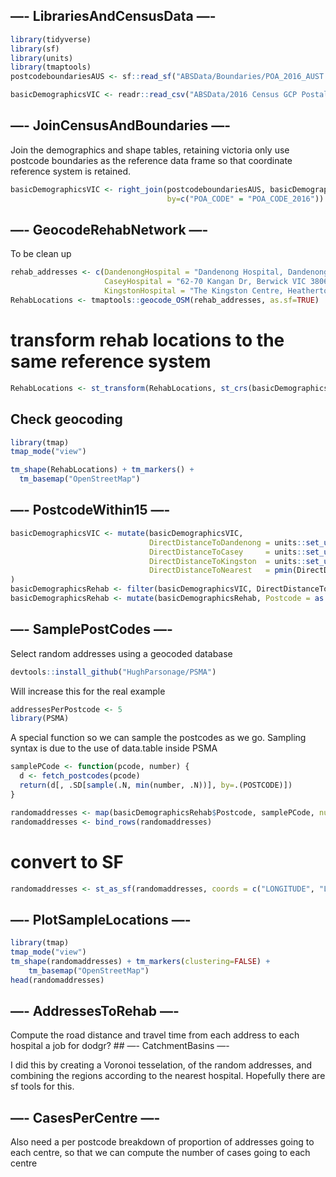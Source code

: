 ## ---- LibrariesAndCensusData ----

```r
library(tidyverse)
library(sf)
library(units)
library(tmaptools)
postcodeboundariesAUS <- sf::read_sf("ABSData/Boundaries/POA_2016_AUST.shp")

basicDemographicsVIC <- readr::read_csv("ABSData/2016 Census GCP Postal Areas for VIC/2016Census_G01_VIC_POA.csv")
```

## ---- JoinCensusAndBoundaries ----

Join the demographics and shape tables, retaining victoria only use postcode
boundaries as the reference data frame so that coordinate reference system is
retained.
```r
basicDemographicsVIC <- right_join(postcodeboundariesAUS, basicDemographicsVIC, 
                                   by=c("POA_CODE" = "POA_CODE_2016"))
```

## ---- GeocodeRehabNetwork ----

To be clean up
```r
rehab_addresses <- c(DandenongHospital = "Dandenong Hospital, Dandenong VIC 3175, Australia",
                     CaseyHospital = "62-70 Kangan Dr, Berwick VIC 3806, Australia",
                     KingstonHospital = "The Kingston Centre, Heatherton VIC 3202, Australia")
RehabLocations <- tmaptools::geocode_OSM(rehab_addresses, as.sf=TRUE)
```

# transform rehab locations to the same reference system
```r
RehabLocations <- st_transform(RehabLocations, st_crs(basicDemographicsVIC))
```

## Check geocoding

```r
library(tmap)
tmap_mode("view")

tm_shape(RehabLocations) + tm_markers() + 
  tm_basemap("OpenStreetMap")
```

## ---- PostcodeWithin15 ----

```r
basicDemographicsVIC <- mutate(basicDemographicsVIC,
                               DirectDistanceToDandenong = units::set_units(st_distance(geometry,RehabLocations["DandenongHospital", ])[,1], km),
                               DirectDistanceToCasey     = units::set_units(st_distance(geometry,RehabLocations["CaseyHospital", ])[,1], km),
                               DirectDistanceToKingston  = units::set_units(st_distance(geometry,RehabLocations["KingstonHospital", ])[,1], km),
                               DirectDistanceToNearest   = pmin(DirectDistanceToDandenong, DirectDistanceToCasey, DirectDistanceToKingston)
)
basicDemographicsRehab <- filter(basicDemographicsVIC, DirectDistanceToNearest < set_units(10, km))
basicDemographicsRehab <- mutate(basicDemographicsRehab, Postcode = as.numeric(POA_CODE16))
```

## ---- SamplePostCodes ----
Select random addresses using a geocoded database
```r
devtools::install_github("HughParsonage/PSMA")
```

Will increase this for the real example
```r
addressesPerPostcode <- 5
library(PSMA)
```

A special function so we can sample the postcodes as we go.  Sampling syntax is
due to the use of data.table inside PSMA
```r
samplePCode <- function(pcode, number) {
  d <- fetch_postcodes(pcode)
  return(d[, .SD[sample(.N, min(number, .N))], by=.(POSTCODE)])
}

randomaddresses <- map(basicDemographicsRehab$Postcode, samplePCode, number=addressesPerPostcode)
randomaddresses <- bind_rows(randomaddresses)
```

# convert to SF

```r
randomaddresses <- st_as_sf(randomaddresses, coords = c("LONGITUDE", "LATITUDE"), crs=st_crs(basicDemographicsRehab),  agr = "constant")
```

## ---- PlotSampleLocations ----

```r
library(tmap)
tmap_mode("view")
tm_shape(randomaddresses) + tm_markers(clustering=FALSE) + 
    tm_basemap("OpenStreetMap")
head(randomaddresses)
```

## ---- AddressesToRehab ----

Compute the road distance and travel time from each address to each hospital
a job for dodgr?
## ---- CatchmentBasins ----

I did this by creating a Voronoi tesselation, of the random addresses, and combining
the regions according to the nearest hospital.
Hopefully there are sf tools for this.

## ---- CasesPerCentre ----
Also need a per postcode breakdown of proportion of addresses going to each centre, so
that we can compute the number of cases going to each centre
